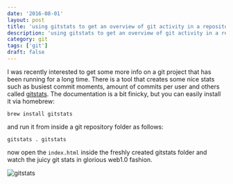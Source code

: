 ```yaml
---
date: '2016-08-01'
layout: post
title: 'using gitstats to get an overview of git activity in a repository'
description: 'using gitstats to get an overview of git activity in a repository'
category: git
tags: ['git']
draft: false
---
```


I was recently interested to get some more info on a git project that has been running for a long time. There is a tool that creates some nice stats such as busiest commit moments, amount of commits per user and others called [gitstats](http://gitstats.sourceforge.net/). The documentation is a bit finicky, but you can easily install it via homebrew:

`brew install gitstats`

and run it from inside a git repository folder as follows:

`gitstats . gitstats`

now open the `index.html` inside the freshly created gitstats folder and watch the juicy git stats in glorious web1.0 fashion.

![gitstats](http://softwarepassion.s3.amazonaws.com/wp-content/uploads/gitstats_authors.png)
